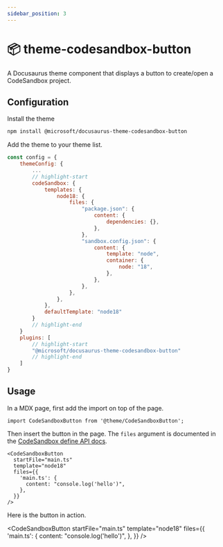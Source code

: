 ```yaml
---
sidebar_position: 3
---
```



# 📦 theme-codesandbox-button

A Docusaurus theme component that displays a button to create/open a CodeSandbox project.

## Configuration

Install the theme

```bash npm2yarn
npm install @microsoft/docusaurus-theme-codesandbox-button
```

Add the theme to your theme list.

```js
const config = {
    themeConfig: {
        ...
        // highlight-start
        codeSandbox: {
            templates: {
                node18: {
                    files: {
                        "package.json": {
                            content: {
                                dependencies: {},
                            },
                        },
                        "sandbox.config.json": {
                            content: {
                                template: "node",
                                container: {
                                    node: "18",
                                },
                            },
                        },
                    },
                },
            },
            defaultTemplate: "node18"
        }
        // highlight-end
    }
    plugins: [
        // highlight-start
        "@microsoft/docusaurus-theme-codesandbox-button"
        // highlight-end
    ]
}
```

## Usage

In a MDX page, first add the import on top of the page.

```tsx
import CodeSandboxButton from '@theme/CodeSandboxButton';
```

Then insert the button in the page. The `files` argument is documented in the [CodeSandbox define API docs](https://codesandbox.io/docs/learn/getting-started/your-first-sandbox#define-api).

```tsx
<CodeSandboxButton
  startFile="main.ts"
  template="node18"
  files={{
    'main.ts': {
      content: "console.log('hello')",
    },
  }}
/>
```

Here is the button in action.

<BrowserWindow>

<CodeSandboxButton
  startFile="main.ts"
  template="node18"
  files={{
    'main.ts': {
      content: "console.log('hello')",
    },
  }}
/>

</BrowserWindow>
